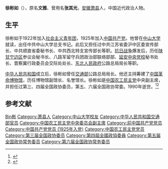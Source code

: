 '''徐彬如'''（{{bd|1903年||1990年}}），原名'''文雅'''、曾用名'''张其光'''，[[安徽|安徽]][[萧县|萧县]]人，中国近代政治人物。

== 生平 ==
徐彬如于1922年加入[[社会主义青年团|社会主义青年团]]，1925年加入[[中国共产党|中国共产党]]。他曾在[[中山大学|中山大学]]就读，出任中共中山大学总支书记。此后又担任过中共江苏省委沪中区委宣传部长、中共顺直省委秘书长、中共西北特支宣传部长等职。[[抗日战争|抗日战争]]爆发后，历任[[陕甘宁边区|陕甘宁边区]]参议会秘书长、八路军留守兵团政治部联络部部、[[延安|延安]][[中央党校|中央党校]]秘书处长、晋察冀行政委员会交际处处长、[[东北人民政府|东北人民政府]]公路总局局长等职。

[[中华人民共和国|中华人民共和国]]成立后，徐彬如曾任[[中华人民共和国交通部|交通部]]公路总局局长。他还主持筹建了[[中国革命博物馆|中国革命博物馆]]，历任博物馆副馆长、名誉馆长。徐彬如是[[中国农工民主党|中国农工民主党]]中央副主席，并担任过第三、四届全国政协委员，第五、六届全国政协常委。1990年逝世。<ref>{{cite web|url=http://search.huaxia.com/s.jsp?iDocId=499278|title=徐彬如|work=华夏经纬网|deadurl=yes|archiveurl=https://web.archive.org/web/20150402184253/http://search.huaxia.com/s.jsp?iDocId=499278|archivedate=2015-04-02}}</ref><ref>{{cite book|title=《江苏革命史词典》|author=叶绪昌|publisher=南京大学出版社|year=1993}}</ref>

== 参考文献 ==
{{Reflist|2}}

{{中国农工民主党第六届中央委员会}}
{{中国农工民主党第七届中央委员会}}
{{中国农工民主党第八届中央委员会}}
{{中国农工民主党第九届中央委员会}}

{{Authority control}}
{{DEFAULTSORT:Xu徐}}
[[Category:徐姓|Bin彬]]
[[Category:萧县人|Category:萧县人]]
[[Category:中山大学校友|Category:中山大学校友]]
[[Category:中华人民共和国交通部官员|Category:中华人民共和国交通部官员]]
[[Category:中国农工民主党中央委员会副主席|Category:中国农工民主党中央委员会副主席]]
[[Category:前中国共产党党员|Category:前中国共产党党员]]
[[Category:中国共产党党员_(1925年入党)|Category:中国共产党党员 (1925年入党)]]
[[Category:中国农工民主党党员|Category:中国农工民主党党员]]
[[Category:第三届全国政协委员|Category:第三届全国政协委员]]
[[Category:第四屆全國政協委員|Category:第四屆全國政協委員]]
[[Category:第五届全国政协常务委员|Category:第五届全国政协常务委员]]
[[Category:第六届全国政协常务委员|Category:第六届全国政协常务委员]]